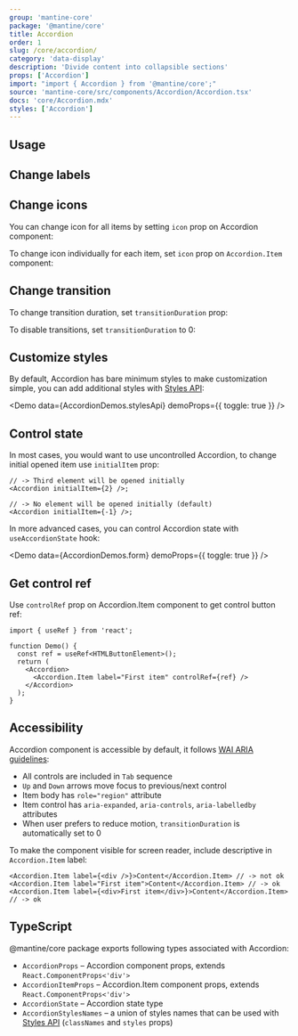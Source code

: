 ```yaml
---
group: 'mantine-core'
package: '@mantine/core'
title: Accordion
order: 1
slug: /core/accordion/
category: 'data-display'
description: 'Divide content into collapsible sections'
props: ['Accordion']
import: "import { Accordion } from '@mantine/core';"
source: 'mantine-core/src/components/Accordion/Accordion.tsx'
docs: 'core/Accordion.mdx'
styles: ['Accordion']
---
```



## Usage

<Demo data={AccordionDemos.configurator} />

## Change labels

<Demo data={AccordionDemos.label} />

## Change icons

You can change icon for all items by setting `icon` prop on Accordion component:

<Demo data={AccordionDemos.icon} />

To change icon individually for each item, set `icon` prop on `Accordion.Item` component:

<Demo data={AccordionDemos.icons} />

## Change transition

To change transition duration, set `transitionDuration` prop:

<Demo data={AccordionDemos.customTransitions} />

To disable transitions, set `transitionDuration` to 0:

<Demo data={AccordionDemos.disableTransitions} />

## Customize styles

By default, Accordion has bare minimum styles to make customization simple,
you can add additional styles with [Styles API](/theming/styles-api/):

<Demo data={AccordionDemos.stylesApi} demoProps={{ toggle: true }} />

## Control state

In most cases, you would want to use uncontrolled Accordion, to change initial opened item use `initialItem` prop:

```tsx
// -> Third element will be opened initially
<Accordion initialItem={2} />;

// -> No element will be opened initially (default)
<Accordion initialItem={-1} />;
```

In more advanced cases, you can control Accordion state with `useAccordionState` hook:

<Demo data={AccordionDemos.form} demoProps={{ toggle: true }} />

## Get control ref

Use `controlRef` prop on Accordion.Item component to get control button ref:

```tsx
import { useRef } from 'react';

function Demo() {
  const ref = useRef<HTMLButtonElement>();
  return (
    <Accordion>
      <Accordion.Item label="First item" controlRef={ref} />
    </Accordion>
  );
}
```

## Accessibility

Accordion component is accessible by default, it follows [WAI ARIA guidelines](https://www.w3.org/TR/wai-aria-practices-1.1/examples/accordion/accordion.html):

- All controls are included in `Tab` sequence
- `Up` and `Down` arrows move focus to previous/next control
- Item body has `role="region"` attribute
- Item control has `aria-expanded`, `aria-controls`, `aria-labelledby` attributes
- When user prefers to reduce motion, `transitionDuration` is automatically set to 0

To make the component visible for screen reader, include descriptive in `Accordion.Item` label:

```tsx
<Accordion.Item label={<div />}>Content</Accordion.Item> // -> not ok
<Accordion.Item label="First item">Content</Accordion.Item> // -> ok
<Accordion.Item label={<div>First item</div>}>Content</Accordion.Item> // -> ok
```

## TypeScript

@mantine/core package exports following types associated with Accordion:

- `AccordionProps` – Accordion component props, extends `React.ComponentProps<'div'>`
- `AccordionItemProps` – Accordion.Item component props, extends `React.ComponentProps<'div'>`
- `AccordionState` – Accordion state type
- `AccordionStylesNames` – a union of styles names that can be used with [Styles API](/theming/styles-api/) (`classNames` and `styles` props)
